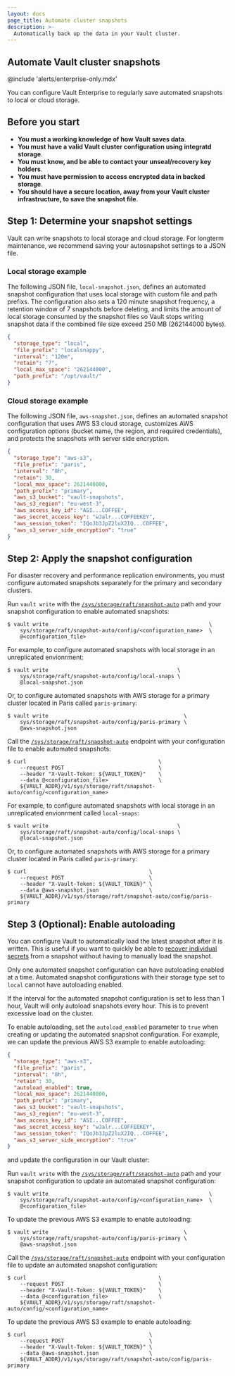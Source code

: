 ```yaml
---
layout: docs
page_title: Automate cluster snapshots
description: >-
  Automatically back up the data in your Vault cluster.
---
```


## Automate Vault cluster snapshots

@include 'alerts/enterprise-only.mdx'

You can configure Vault Enterprise to regularly save automated snapshots to
local or cloud storage.


## Before you start

- **You must a working knowledge of how Vault saves data**.
- **You must have a valid Vault cluster configuration using integratd storage**.
- **You must know, and be able to contact your unseal/recovery key holders**.
- **You must have permission to access encrypted data in backed storage**.
- **You should have a secure location, away from your Vault cluster
  infrastructure, to save the snapshot file**.



## Step 1: Determine your snapshot settings 

Vault can write snapshots to local storage and cloud storage. For longterm
maintenance, we recommend saving your autosnapshot settings to a JSON file.

### Local storage example 

The following JSON file, `local-snapshot.json`, defines an automated snapshot
configuration that uses local storage with custom file and path prefixs. The
configuration also sets a 120 minute snapshot frequency, a retention window of 7
snapshots before deleting, and limits the amount of local storage consumed by
the snapshot files so Vault stops writing snapshot data if the combined file
size exceed 250 MB (262144000 bytes).

```json
{
  "storage_type": "local",
  "file_prefix": "localsnappy",
  "interval": "120m",
  "retain": "7",
  "local_max_space": "262144000",
  "path_prefix": "/opt/vault/"
}
```


### Cloud storage example 

The following JSON file, `aws-snapshot.json`, defines an automated snapshot
configuration that uses AWS S3 cloud storage, customizes AWS configuration
options (bucket name, the region, and required credentials), and protects the
snapshots with server side encryption.

```json
{
  "storage_type": "aws-s3",
  "file_prefix": "paris",
  "interval": "8h",
  "retain": 30,
  "local_max_space": 2621440000,
  "path_prefix": "primary",
  "aws_s3_bucket": "vault-snapshots",
  "aws_s3_region": "eu-west-3",
  "aws_access_key_id": "ASI...COFFEE",
  "aws_secret_access_key": "wJalr...COFFEEKEY",
  "aws_session_token": "IQoJb3JpZ2luX2IQ...COFFEE",
  "aws_s3_server_side_encryption": "true"
}
```



## Step 2: Apply the snapshot configuration

<Note>

For disaster recovery and performance replication environments, you must
configure automated snapshots separately for the primary and secondary clusters.

</Note>

<Tabs>

<Tab heading="CLI" group="cli">

Run `vault write` with the
[`/sys/storage/raft/snapshot-auto`](/vault/api-docs/system/storage/raftautosnapshots#create-update-an-automated-snapshots-config)
path and your snapshot configuration to enable automated snapshots:

```shell-session
$ vault write                                                   \
    sys/storage/raft/snapshot-auto/config/<configuration_name>  \
    @<configuration_file>
```

For example, to configure automated snapshots with local storage in an
unreplicated envionrment:

<CodeBlockConfig hideClipboard>

```shell-session
$ vault write                                         \
    sys/storage/raft/snapshot-auto/config/local-snaps \
    @local-snapshot.json
```

</CodeBlockConfig>

Or, to configure automated snapshots with AWS storage for a primary cluster
located in Paris called `paris-primary`:

<CodeBlockConfig hideClipboard>

```shell-session
$ vault write                                           \
    sys/storage/raft/snapshot-auto/config/paris-primary \
    @aws-snapshot.json
```

</CodeBlockConfig>

</Tab>

<Tab heading="API" group="api">

Call the
[`/sys/storage/raft/snapshot-auto`](/vault/api-docs/system/storage/raftautosnapshots#create-update-an-automated-snapshots-config)
endpoint with your configuration file to enable automated snapshots:

```shell-session
$ curl                                          \
    --request POST                              \
    --header "X-Vault-Token: ${VAULT_TOKEN}"    \
    --data @<configuration_file>                \
    ${VAULT_ADDR}/v1/sys/storage/raft/snapshot-auto/config/<configuration_name>
```

For example, to configure automated snapshots with local storage in an
unreplicated envionrment called `local-snaps`:


<CodeBlockConfig hideClipboard>

```shell-session
$ vault write                                         \
    sys/storage/raft/snapshot-auto/config/local-snaps \
    @local-snapshot.json
```

</CodeBlockConfig>

Or, to configure automated snapshots with AWS storage for a primary cluster
located in Paris called `paris-primary`:

<CodeBlockConfig hideClipboard>

```shell-session
$ curl                                       \
    --request POST                           \
    --header "X-Vault-Token: ${VAULT_TOKEN}" \
    --data @aws-snapshot.json                \
    ${VAULT_ADDR}/v1/sys/storage/raft/snapshot-auto/config/paris-primary
```

</CodeBlockConfig>

</Tab>

</Tabs>

## Step 3 (Optional): Enable autoloading

You can configure Vault to automatically load the latest snapshot after 
it is written. This is useful if you want to quickly be able to [recover individual
secrets](/vault/docs/sysadmin/recover-a-secret) from a snapshot without having to 
manually load the snapshot.

Only one automated snapshot configuration can have autoloading enabled at a time.
Automated snapshot configurations with their storage type set to `local` cannot 
have autoloading enabled.

If the interval for the automated snapshot configuration is set to less than 1 hour,
Vault will only autoload snapshots every hour. This is to prevent excessive load on the cluster.

To enable autoloading, set the `autoload_enabled` parameter to `true` when creating or updating
the automated snapshot configuration. For example, we can update the previous AWS S3 example to enable
autoloading:

```json
{
  "storage_type": "aws-s3",
  "file_prefix": "paris",
  "interval": "8h",
  "retain": 30,
  "autoload_enabled": true,
  "local_max_space": 2621440000,
  "path_prefix": "primary",
  "aws_s3_bucket": "vault-snapshots",
  "aws_s3_region": "eu-west-3",
  "aws_access_key_id": "ASI...COFFEE",
  "aws_secret_access_key": "wJalr...COFFEEKEY",
  "aws_session_token": "IQoJb3JpZ2luX2IQ...COFFEE",
  "aws_s3_server_side_encryption": "true"
}
```

and update the configuration in our Vault cluster:

<Tabs>

<Tab heading="CLI" group="cli">

Run `vault write` with the
[`/sys/storage/raft/snapshot-auto`](/vault/api-docs/system/storage/raftautosnapshots#create-update-an-automated-snapshots-config)
path and your snapshot configuration to update an automated snapshot configuration:

```shell-session
$ vault write                                                   \
    sys/storage/raft/snapshot-auto/config/<configuration_name>  \
    @<configuration_file>
```

To update the previous AWS S3 example to enable autoloading:
<CodeBlockConfig hideClipboard>

```shell-session
$ vault write                                           \
    sys/storage/raft/snapshot-auto/config/paris-primary \
    @aws-snapshot.json
```

</CodeBlockConfig>

</Tab>

<Tab heading="API" group="api">

Call the
[`/sys/storage/raft/snapshot-auto`](/vault/api-docs/system/storage/raftautosnapshots#create-update-an-automated-snapshots-config)
endpoint with your configuration file to update an automated snapshot configuration:

```shell-session
$ curl                                          \
    --request POST                              \
    --header "X-Vault-Token: ${VAULT_TOKEN}"    \
    --data @<configuration_file>                \
    ${VAULT_ADDR}/v1/sys/storage/raft/snapshot-auto/config/<configuration_name>
```


To update the previous AWS S3 example to enable autoloading:

<CodeBlockConfig hideClipboard>

```shell-session
$ curl                                       \
    --request POST                           \
    --header "X-Vault-Token: ${VAULT_TOKEN}" \
    --data @aws-snapshot.json                \
    ${VAULT_ADDR}/v1/sys/storage/raft/snapshot-auto/config/paris-primary
```

</CodeBlockConfig>

</Tab>

</Tabs>

